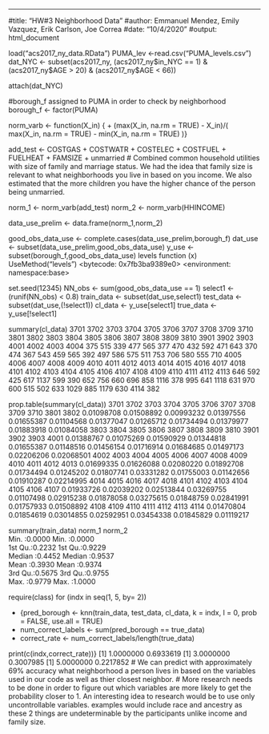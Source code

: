 ---
#title: "HW#3 Neighborhood Data"
#author: Emmanuel Mendez, Emily Vazquez, Erik Carlson, Joe Correa
#date: "10/4/2020"
#output: html_document




load("acs2017_ny_data.RData")
PUMA_lev <-read.csv("PUMA_levels.csv")
dat_NYC <- subset(acs2017_ny, (acs2017_ny$in_NYC == 1) & (acs2017_ny$AGE > 20) & (acs2017_ny$AGE < 66))

attach(dat_NYC)

#borough_f assigned to PUMA in order to check by neighborhood 
borough_f <- factor(PUMA)

norm_varb <- function(X_in) {
+   (max(X_in, na.rm = TRUE) - X_in)/( max(X_in, na.rm = TRUE) - min(X_in, na.rm = TRUE) )}

add_test <- COSTGAS + COSTWATR + COSTELEC + COSTFUEL + FUELHEAT + FAMSIZE + unmarried
# Combined common household utilities with size of family and marriage status. We had the idea that family size is relevant to what neighborhoods you live in based on you income. We also estimated that the more children you have the higher chance of the person being unmarried.

norm_1 <- norm_varb(add_test)
norm_2 <- norm_varb(HHINCOME)

data_use_prelim <- data.frame(norm_1,norm_2)

good_obs_data_use <- complete.cases(data_use_prelim,borough_f)
dat_use <- subset(data_use_prelim,good_obs_data_use)
y_use <- subset(borough_f,good_obs_data_use)
levels
function (x) 
UseMethod("levels")
<bytecode: 0x7fb3ba9389e0>
<environment: namespace:base>

set.seed(12345)
NN_obs <- sum(good_obs_data_use == 1)
select1 <- (runif(NN_obs) < 0.8)
train_data <- subset(dat_use,select1)
test_data <- subset(dat_use,(!select1))
cl_data <- y_use[select1]
true_data <- y_use[!select1]



summary(cl_data)
3701 3702 3703 3704 3705 3706 3707 3708 3709 3710 3801 3802 3803 3804 3805 3806 3807 3808 3809 3810 3901 3902 3903 4001 4002 4003 4004 
 375  515  339  477  565  377  470  432  592  471  643  370  474  367  543  459  565  392  497  586  575  511  753  706  580  555  710 
4005 4006 4007 4008 4009 4010 4011 4012 4013 4014 4015 4016 4017 4018 4101 4102 4103 4104 4105 4106 4107 4108 4109 4110 4111 4112 4113 
 646  592  425  617 1137  599  390  652  756  660  696  858 1116  378  995  641 1118  631  970  600  515  502  633 1029  885 1179  630 
4114 
 382 


prop.table(summary(cl_data))
      3701       3702       3703       3704       3705       3706       3707       3708       3709       3710       3801       3802 
0.01098708 0.01508892 0.00993232 0.01397556 0.01655387 0.01104568 0.01377047 0.01265712 0.01734494 0.01379977 0.01883918 0.01084058 
      3803       3804       3805       3806       3807       3808       3809       3810       3901       3902       3903       4001 
0.01388767 0.01075269 0.01590929 0.01344818 0.01655387 0.01148516 0.01456154 0.01716914 0.01684685 0.01497173 0.02206206 0.02068501 
      4002       4003       4004       4005       4006       4007       4008       4009       4010       4011       4012       4013 
0.01699335 0.01626088 0.02080220 0.01892708 0.01734494 0.01245202 0.01807741 0.03331282 0.01755003 0.01142656 0.01910287 0.02214995 
      4014       4015       4016       4017       4018       4101       4102       4103       4104       4105       4106       4107 
0.01933726 0.02039202 0.02513844 0.03269755 0.01107498 0.02915238 0.01878058 0.03275615 0.01848759 0.02841991 0.01757933 0.01508892 
      4108       4109       4110       4111       4112       4113       4114 
0.01470804 0.01854619 0.03014855 0.02592951 0.03454338 0.01845829 0.01119217 


summary(train_data)
     norm_1           norm_2      
 Min.   :0.0000   Min.   :0.0000  
 1st Qu.:0.2232   1st Qu.:0.9229  
 Median :0.4452   Median :0.9537  
 Mean   :0.3930   Mean   :0.9374  
 3rd Qu.:0.5675   3rd Qu.:0.9755  
 Max.   :0.9779   Max.   :1.0000  


require(class)
for (indx in seq(1, 5, by= 2)) 

+ {pred_borough <- knn(train_data, test_data, cl_data, k = indx, l = 0, prob = FALSE, use.all = TRUE)
+ num_correct_labels <- sum(pred_borough == true_data)
+ correct_rate <- num_correct_labels/length(true_data)

print(c(indx,correct_rate))}
[1] 1.0000000 0.6933619
[1] 3.0000000 0.3007985
[1] 5.0000000 0.2217852
# We can predict with approximately 69% accuracy what neighborhood a person lives in based on the variables used in our code as well as thier closest neighbor.
# More research needs to be done in order to figure out which variables are more likely to get the probability closer to 1. An interesting idea to research would be to use only uncontrollable variables. examples would include race and ancestry as these 2 things are undeterminable by the participants unlike income and family size.
